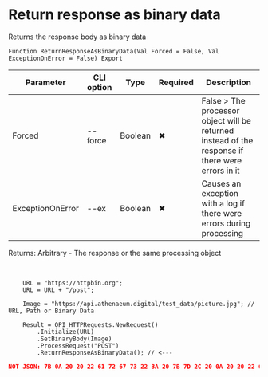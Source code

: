 ﻿---
sidebar_position: 3
description: Return response as binary data and other functions to work with HTTP-client in the Open Integration Package, a free open-source integration library for 1C:Enterprise 8, OneScript and CLI
keywords: [1C, 1С, 1С:Enterprise, 1С:Enterprise 8.3, API, Integration, Services, Exchange, OneScript, CLI, HTTP-client]
---


# Return response as binary data
 Returns the response body as binary data



`Function ReturnResponseAsBinaryData(Val Forced = False, Val ExceptionOnError = False) Export`

  | Parameter | CLI option | Type | Required | Description |
  |-|-|-|-|-|
  | Forced | --force | Boolean | &#x2716; | False > The processor object will be returned instead of the response if there were errors in it |
  | ExceptionOnError | --ex | Boolean | &#x2716; | Causes an exception with a log if there were errors during processing |

  
  Returns:  Arbitrary - The response or the same processing object

<br/>




```bsl title="1C:Enterprise/OneScript code example"
    URL = "https://httpbin.org";
    URL = URL + "/post";

    Image = "https://api.athenaeum.digital/test_data/picture.jpg"; // URL, Path or Binary Data

    Result = OPI_HTTPRequests.NewRequest()
        .Initialize(URL)
        .SetBinaryBody(Image)
        .ProcessRequest("POST")
        .ReturnResponseAsBinaryData(); // <---
```
 



```json title="Result"
NOT JSON: 7B 0A 20 20 22 61 72 67 73 22 3A 20 7B 7D 2C 20 0A 20 20 22 64 61 74 61 22 3A 20 22 64 61 74 61 3A 61 70 70 6C 69 63 61 74 69 6F 6E 2F 6F 63 74 65 74 2D 73 74 72 65 61 6D 3B 62 61 73 65 36 34…
```
